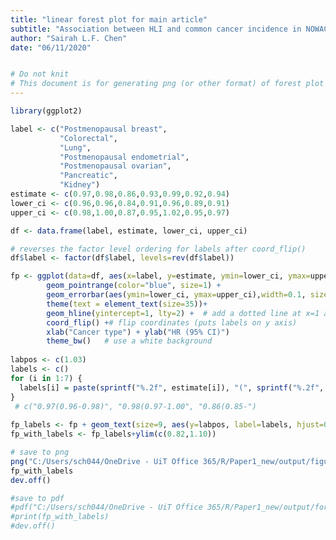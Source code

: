```yaml
---
title: "linear forest plot for main article" 
subtitle: "Association between HLI and common cancer incidence in NOWAC"
author: "Sairah L.F. Chen"
date: "06/11/2020"


# Do not knit
# This document is for generating png (or other format) of forest plot for main article
---
```


```r
library(ggplot2)
```




```r
label <- c("Postmenopausal breast", 
           "Colorectal",
           "Lung",
           "Postmenopausal endometrial",
           "Postmenopausal ovarian",
           "Pancreatic",
           "Kidney")
estimate <- c(0.97,0.98,0.86,0.93,0.99,0.92,0.94)
lower_ci <- c(0.96,0.96,0.84,0.91,0.96,0.89,0.91)
upper_ci <- c(0.98,1.00,0.87,0.95,1.02,0.95,0.97)

df <- data.frame(label, estimate, lower_ci, upper_ci)

# reverses the factor level ordering for labels after coord_flip()
df$label <- factor(df$label, levels=rev(df$label))

fp <- ggplot(data=df, aes(x=label, y=estimate, ymin=lower_ci, ymax=upper_ci)) +
        geom_pointrange(color="blue", size=1) + 
        geom_errorbar(aes(ymin=lower_ci, ymax=upper_ci),width=0.1, size=1, color="blue")+
        theme(text = element_text(size=35))+
        geom_hline(yintercept=1, lty=2) +  # add a dotted line at x=1 after flip
        coord_flip() +# flip coordinates (puts labels on y axis)
        xlab("Cancer type") + ylab("HR (95% CI)")
        theme_bw()   # use a white background
    
labpos <- c(1.03)
labels <- c()
for (i in 1:7) {
  labels[i] = paste(sprintf("%.2f", estimate[i]), "(", sprintf("%.2f", lower_ci[i]), "-", sprintf("%.2f", upper_ci[i]), ")")
}
 # c("0.97(0.96-0.98)", "0.98(0.97-1.00", "0.86(0.85-")
        
fp_labels <- fp + geom_text(size=9, aes(y=labpos, label=labels, hjust=0)) 
fp_with_labels <- fp_labels+ylim(c(0.82,1.10))

# save to png
png("C:/Users/sch044/OneDrive - UiT Office 365/R/Paper1_new/output/figure_1.png", width=1600, height=1200)
fp_with_labels
dev.off()

#save to pdf
#pdf("C:/Users/sch044/OneDrive - UiT Office 365/R/Paper1_new/output/forest_plot.pdf", width=20, height=20)
#print(fp_with_labels)
#dev.off()


```

